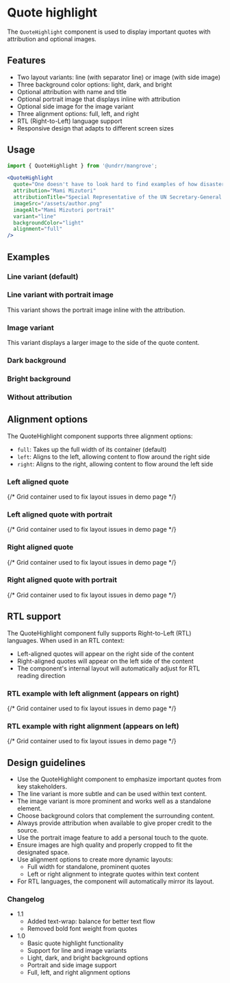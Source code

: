 
<Meta of={QuoteHighlightStories} />

# Quote highlight

The `QuoteHighlight` component is used to display important quotes with attribution and optional images.

## Features

- Two layout variants: line (with separator line) or image (with side image)
- Three background color options: light, dark, and bright
- Optional attribution with name and title
- Optional portrait image that displays inline with attribution
- Optional side image for the image variant
- Three alignment options: full, left, and right
- RTL (Right-to-Left) language support
- Responsive design that adapts to different screen sizes

## Usage

```jsx
import { QuoteHighlight } from '@undrr/mangrove';

<QuoteHighlight
  quote="One doesn't have to look hard to find examples of how disasters are becoming worse."
  attribution="Mami Mizutori"
  attributionTitle="Special Representative of the UN Secretary-General for Disaster Risk Reduction"
  imageSrc="/assets/author.png"
  imageAlt="Mami Mizutori portrait"
  variant="line"
  backgroundColor="light"
  alignment="full"
/>
```

## Examples

### Line variant (default)

<Story of={QuoteHighlightStories.LineVariant} />

### Line variant with portrait image

This variant shows the portrait image inline with the attribution.

<Story of={QuoteHighlightStories.LineVariantWithPortrait} />

### Image variant

This variant displays a larger image to the side of the quote content.

<Story of={QuoteHighlightStories.ImageVariant} />

### Dark background

<Story of={QuoteHighlightStories.LineVariantDark} />

### Bright background

<Story of={QuoteHighlightStories.LineVariantBright} />

### Without attribution

<Story of={QuoteHighlightStories.WithoutAttribution} />

## Alignment options

The QuoteHighlight component supports three alignment options:

- `full`: Takes up the full width of its container (default)
- `left`: Aligns to the left, allowing content to flow around the right side
- `right`: Aligns to the right, allowing content to flow around the left side

### Left aligned quote

<div style={{ display: 'grid' }}>
{/* Grid container used to fix layout issues in demo page */}
<Story of={QuoteHighlightStories.LeftAlignedQuote} />
</div>


### Left aligned quote with portrait

<div style={{ display: 'grid' }}>
{/* Grid container used to fix layout issues in demo page */}
<Story of={QuoteHighlightStories.LeftAlignedQuoteWithPortrait} />
</div>

### Right aligned quote

<div style={{ display: 'grid' }}>
{/* Grid container used to fix layout issues in demo page */}
<Story of={QuoteHighlightStories.RightAlignedQuote} />
</div>

### Right aligned quote with portrait

<div style={{ display: 'grid' }}>
{/* Grid container used to fix layout issues in demo page */}
<Story of={QuoteHighlightStories.RightAlignedQuoteWithPortrait} />
</div>

## RTL support

The QuoteHighlight component fully supports Right-to-Left (RTL) languages. When used in an RTL context:

- Left-aligned quotes will appear on the right side of the content
- Right-aligned quotes will appear on the left side of the content
- The component's internal layout will automatically adjust for RTL reading direction

### RTL example with left alignment (appears on right)

<div style={{ display: 'grid' }}>
{/* Grid container used to fix layout issues in demo page */}
<Story of={QuoteHighlightStories.RTLLeftAlignedQuote} />
</div>

### RTL example with right alignment (appears on left)

<div style={{ display: 'grid' }}>
{/* Grid container used to fix layout issues in demo page */}
<Story of={QuoteHighlightStories.RTLRightAlignedQuote} />
</div>

## Design guidelines

- Use the QuoteHighlight component to emphasize important quotes from key stakeholders.
- The line variant is more subtle and can be used within text content.
- The image variant is more prominent and works well as a standalone element.
- Choose background colors that complement the surrounding content.
- Always provide attribution when available to give proper credit to the source.
- Use the portrait image feature to add a personal touch to the quote.
- Ensure images are high quality and properly cropped to fit the designated space.
- Use alignment options to create more dynamic layouts:
  - Full width for standalone, prominent quotes
  - Left or right alignment to integrate quotes within text content
- For RTL languages, the component will automatically mirror its layout.

### Changelog

- 1.1
    - Added text-wrap: balance for better text flow
    - Removed bold font weight from quotes
- 1.0
    - Basic quote highlight functionality
    - Support for line and image variants
    - Light, dark, and bright background options
    - Portrait and side image support
    - Full, left, and right alignment options
